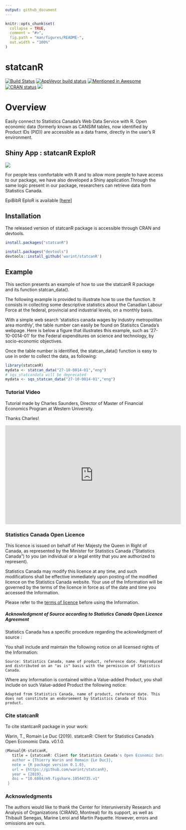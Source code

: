 ```yaml
---
output: github_document
---
```


<!-- README.md is generated from README.Rmd. Please edit that file -->

```r
knitr::opts_chunk$set(
  collapse = TRUE,
  comment = "#>",
  fig.path = "man/figures/README-",
  out.width = "100%"
)
```

# statcanR


<!-- badges: start -->

[![Build Status](https://travis-ci.com/warint/statcanR.svg?branch=master)](https://travis-ci.com/warint/statcanR)
[![AppVeyor build status](https://ci.appveyor.com/api/projects/status/github/warint/statcanR?branch=master&svg=true)](https://ci.appveyor.com/project/warint/statcanR)
[![Mentioned in Awesome](https://awesome.re/mentioned-badge.svg)](https://github.com/SNStatComp/awesome-official-statistics-software)
[![CRAN status](https://www.r-pkg.org/badges/version/statcanR)](https://CRAN.R-project.org/package=statcanR)
[![](https://cranlogs.r-pkg.org/badges/grand-total/statcanR?color=blue)](https://cran.r-project.org/package=statcanR)
<!-- badges: end -->

# Overview

Easily connect to Statistics Canada's Web Data Service with R. Open economic data (formerly known as CANSIM tables, now identified by Product IDs (PID)) are accessible as a data frame, directly in the user's R environment.


## Shiny App : statcanR ExploR

<img src="man/figures/shiny.png" />

For people less comfortable with R and to allow more people to have access to our package, we have also developed a Shiny application.Through the same logic present in our package, researchers can retrieve data from Statistics Canada. 

EpiBibR EploR is available [[here]]( https://warin.ca/shiny/statcanr/)

## Installation

The released version of statcanR package is accessible through CRAN and devtools.

``` r
install.packages("statcanR")

install.packages("devtools")
devtools::install_github('warint/statcanR')
```

## Example

This section presents an example of how to use the statcanR R package and its function statcan_data().    
  

The following example is provided to illustrate how to use the function. It consists in collecting some descriptive statistics about the Canadian Labour Force at the federal, provincial and industrial levels, on a monthly basis.  

With a simple web search 'statistics canada wages by industry metropolitan area monthly', the table number can easily be found on Statisitcs Canada's webpage. Here is below a figure that illustrates this example, such as '27-10-0014-01' for the Federal expenditures on science and technology, by socio-economic objectives.

Once the table number is identified, the statcan_data() function is easy to use in order to collect the data, as following:

``` r
library(statcanR)
mydata <- statcan_data("27-10-0014-01","eng")
# sqs_statcandata will be deprecated 
mydata <- sqs_statcan_data("27-10-0014-01","eng")
```

### Tutorial Video

Tutorial made by Charles Saunders, Director of Master of Financial Economics Program at Western University.

Thanks Charles!

<iframe width="560" height="315" src="https://www.youtube.com/embed/z9TDUlgT5lc" title="YouTube video player" frameborder="0" allow="accelerometer; autoplay; clipboard-write; encrypted-media; gyroscope; picture-in-picture" allowfullscreen></iframe>


### Statistics Canada Open Licence

This licence is issued on behalf of Her Majesty the Queen in Right of Canada, as represented by the Minister for Statistics Canada ("Statistics Canada") to you (an individual or a legal entity that you are authorized to represent).

Statistics Canada may modify this licence at any time, and such modifications shall be effective immediately upon posting of the modified licence on the Statistics Canada website. Your use of the Information will be governed by the terms of the licence in force as of the date and time you accessed the Information.

Please refer to the [terms of licence](https://www.statcan.gc.ca/eng/reference/licence) before using the Information.


##### Acknowledgment of Source according to Statistics Canada Open Licence Agreement

Statistics Canada has a specific procedure regarding the ackowledgment of source : 

You shall include and maintain the following notice on all licensed rights of the Information:

    Source: Statistics Canada, name of product, reference date. Reproduced and distributed on an "as is" basis with the permission of Statistics Canada.

Where any Information is contained within a Value-added Product, you shall include on such Value-added Product the following notice:

    Adapted from Statistics Canada, name of product, reference date. This does not constitute an endorsement by Statistics Canada of this product.

### Cite statcanR

To cite stantcanR package in your work:

Warin, T., Romain Le Duc (2019). statcanR: Client for Statistics Canada's Open Economic Data. v0.1.0.

```r
@Manual{R-statcanR,
   title = {statcanR: Client for Statistics Canada's Open Economic Data},
   author = {Thierry Warin and Romain {Le Duc}},
   note = {R package version 0.1.0},
   url = {https://github.com/warint/statcanR},
   year = {2019},
   doi = "10.6084/m9.figshare.10544735.v1"
 }
```

### Acknowledgments

The authors would like to thank the Center for Interuniversity Research and Analysis of Organizations (CIRANO, Montreal) for its support, as well as Thibault Senegas, Marine Leroi and Martin Paquette. However, errors and omissions are ours.
